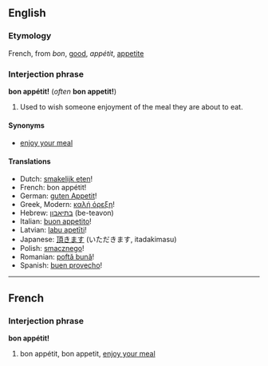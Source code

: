 ==English==
===Etymology===
French, from ''bon'', [[good]], ''appétit'', [[appetite]]

===Interjection phrase===
'''bon appétit!''' (''often'' '''bon appetit!''')

#Used to wish someone enjoyment of the meal they are about to eat.

====Synonyms====
*[[enjoy your meal]]

====Translations====
*Dutch: [[smakelijk eten]]!
*French: bon appétit!
*German: [[guten Appetit]]!
*Greek, Modern: [[καλή όρεξη]]!
*Hebrew: [[בתיאבון]] (be-teavon)
*Italian: [[buon appetito]]!
*Latvian: [[labu apetīti]]!
*Japanese: [[頂きます]] (いただきます, itadakimasu)<!-- not really a translation but kind of equivalent -->
*Polish: [[smacznego]]!
*Romanian: [[poftă bună]]!
*Spanish: [[buen provecho]]!

----

==French==
===Interjection phrase===
'''bon appétit!'''

#bon appétit, bon appetit, [[enjoy your meal]]